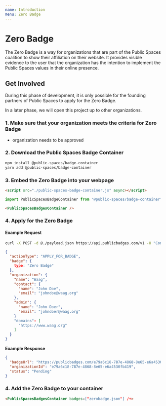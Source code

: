 ```yaml
---
name: Introduction
menu: Zero Badge
---
```


# Zero Badge

The Zero Badge is a way for organizations that are part of the Public
Spaces coalition to show their affiliation on their website. It provides
visible evidence to the user that the organization has the intention to
implement the Public Spaces values in their online presence.

## Get Involved

During this phase of development, it is only possible for the founding
partners of Public Spaces to apply for the Zero Badge.

In a later phase, we will open this project up to other organizations.

### 1. Make sure that your organization meets the criteria for Zero Badge

+ organization needs to be approved

### 2. Download the Public Spaces Badge Container 

```bash
npm install @public-spaces/badge-container
yarn add @public-spaces/badge-container
```

### 3. Embed the Zero Badge into your webpage

```html
<script src="./public-spaces-badge-container.js" async></script>
```

```js
import PublicSpacesBadgeContainer from "@public-spaces/badge-container"
```

```html
<PublicSpacesBadgesContainer />
```

### 4. Apply for the Zero Badge

#### Example Request

```bash
curl -X POST -d @./payload.json https://api.publicbadges.com/v1 -H "Content-Type: application/json"
```

```json
{
  "actionType": "APPLY_FOR_BADGE",
  "badge": {
    type: "Zero Badge"
  },
  "organization": {
    "name": "Waag",
    "contact": {
      "name": "John Doe",
      "email": "johndoe@waag.org"
    },
    "admin": {
      "name": "John Doer",
      "email": "johndoer@waag.org"
    }
    "domains": [
      "https://www.waag.org"
    ]
  }
}
```

**Example Response**

```json
{
  "badgeUrl": "https://publicbadges.com/e79a6c18-787e-4868-8e65-e6a4530fb419/zerobadge.json",
  "organizationId": "e79a6c18-787e-4868-8e65-e6a4530fb419",
  "status": "Pending"
}
```


### 4. Add the Zero Badge to your container

```html
<PublicSpacesBadgesContainer badges=["zerobadge.json"] /+>
```